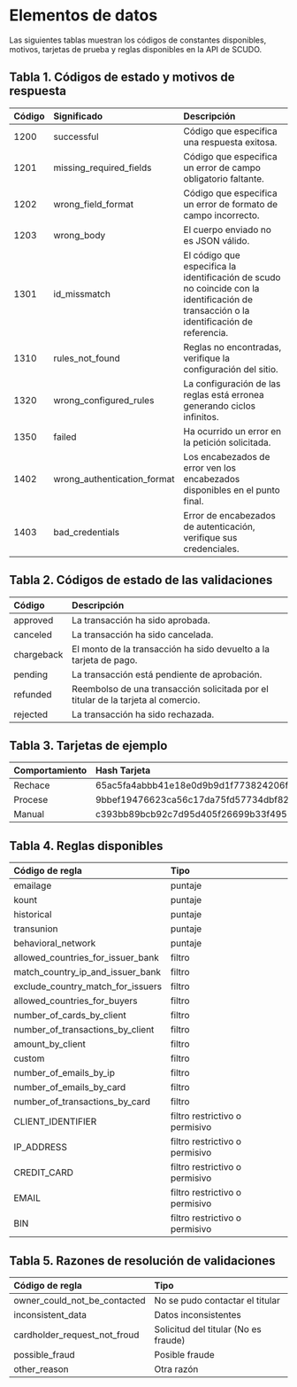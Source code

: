 # Elementos de datos

Las siguientes tablas muestran los códigos de constantes disponibles, motivos, tarjetas de prueba y reglas disponibles en la API de SCUDO.

## Tabla 1. Códigos de estado y motivos de respuesta

| Código | Significado | Descripción |
| :--- | :--- | :--- |
| 1200 | successful | Código que especifica una respuesta exitosa. |
| 1201 | missing_required_fields | Código que especifica un error de campo obligatorio faltante. |
| 1202 | wrong_field_format | Código que especifica un error de formato de campo incorrecto. |
| 1203 | wrong_body | El cuerpo enviado no es JSON válido. |
| 1301 | id_missmatch | El código que especifica la identificación de scudo no coincide con la identificación de transacción o la identificación de referencia. |
| 1310 | rules_not_found | Reglas no encontradas, verifique la configuración del sitio. |
| 1320 | wrong_configured_rules| La configuración de las reglas está erronea generando ciclos infinitos. |
| 1350 | failed | Ha ocurrido un error en la petición solicitada. |
| 1402 | wrong_authentication_format | Los encabezados de error ven los encabezados disponibles en el punto final. |
| 1403 | bad_credentials | Error de encabezados de autenticación, verifique sus credenciales. |

## Tabla 2. Códigos de estado de las validaciones

| Código     | Descripción                                                                 |
| :--- | :--- |
| approved   | La transacción ha sido aprobada.                                             |
| canceled   | La transacción ha sido cancelada.                                            |
| chargeback | El monto de la transacción ha sido devuelto a la tarjeta de pago.            |
| pending    | La transacción está pendiente de aprobación.                                |
| refunded   | Reembolso de una transacción solicitada por el titular de la tarjeta al comercio. |
| rejected   | La transacción ha sido rechazada.                                            |

## Tabla 3. Tarjetas de ejemplo

| Comportamiento | Hash Tarjeta                                                      | Tarjeta           |
| :--- | :--- | :-- |
| Rechace        | 65ac5fa4abbb41e18e0d9b9d1f773824206ff70139d5c17c3401de79c2c72f37  | 4005580000000040  |
| Procese        | 9bbef19476623ca56c17da75fd57734dbf82530686043a6e491c6d71befe8f6e  | 4111111111111111  |
| Manual         | c393bb89bcb92c7d95d405f26699b33f4956c92f607fbe8c2facb836c762382b  | 4212121212121214  |

## Tabla 4. Reglas disponibles

| Código de regla                        | Tipo                        |
| :------------------------------------- | :-------------------------- |
| emailage                               | puntaje                     |
| kount                                  | puntaje                     |
| historical                             | puntaje                     |
| transunion                             | puntaje                     |
| behavioral_network                     | puntaje                     |
| allowed_countries_for_issuer_bank      | filtro                      |
| match_country_ip_and_issuer_bank       | filtro                      |
| exclude_country_match_for_issuers      | filtro                      |
| allowed_countries_for_buyers           | filtro                      |
| number_of_cards_by_client              | filtro                      |
| number_of_transactions_by_client       | filtro                      |
| amount_by_client                       | filtro                      |
| custom                                 | filtro                      |
| number_of_emails_by_ip                 | filtro                      |
| number_of_emails_by_card               | filtro                      |
| number_of_transactions_by_card         | filtro                      |
| CLIENT_IDENTIFIER                      | filtro restrictivo o permisivo |
| IP_ADDRESS                             | filtro restrictivo o permisivo |
| CREDIT_CARD                            | filtro restrictivo o permisivo |
| EMAIL                                  | filtro restrictivo o permisivo |
| BIN                                    | filtro restrictivo o permisivo |


## Tabla 5. Razones de resolución de validaciones

| Código de regla               | Tipo                               |
| :---------------------------- | :--------------------------------- |
| owner_could_not_be_contacted   | No se pudo contactar el titular    |
| inconsistent_data              | Datos inconsistentes               |
| cardholder_request_not_froud   | Solicitud del titular (No es fraude)|
| possible_fraud                 | Posible fraude                     |
| other_reason                   | Otra razón                         |

